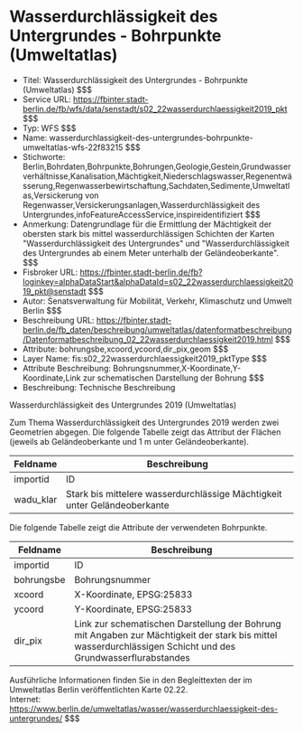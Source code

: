 # Wasserdurchlässigkeit des Untergrundes - Bohrpunkte (Umweltatlas)
- Titel: Wasserdurchlässigkeit des Untergrundes - Bohrpunkte (Umweltatlas) $$$
- Service URL: https://fbinter.stadt-berlin.de/fb/wfs/data/senstadt/s02_22wasserdurchlaessigkeit2019_pkt $$$
- Typ: WFS $$$
- Name: wasserdurchlassigkeit-des-untergrundes-bohrpunkte-umweltatlas-wfs-22f83215 $$$
- Stichworte: Berlin,Bohrdaten,Bohrpunkte,Bohrungen,Geologie,Gestein,Grundwasserverhältnisse,Kanalisation,Mächtigkeit,Niederschlagswasser,Regenentwässerung,Regenwasserbewirtschaftung,Sachdaten,Sedimente,Umweltatlas,Versickerung von Regenwasser,Versickerungsanlagen,Wasserdurchlässigkeit des Untergrundes,infoFeatureAccessService,inspireidentifiziert $$$
- Anmerkung: Datengrundlage für die Ermittlung der Mächtigkeit der obersten stark bis mittel wasserdurchlässigen Schichten der Karten "Wasserdurchlässigkeit des Untergrundes" und "Wasserdurchlässigkeit des Untergrundes ab einem Meter unterhalb der Geländeoberkante". $$$
- Fisbroker URL: https://fbinter.stadt-berlin.de/fb?loginkey=alphaDataStart&alphaDataId=s02_22wasserdurchlaessigkeit2019_pkt@senstadt $$$
- Autor: Senatsverwaltung für Mobilität, Verkehr, Klimaschutz und Umwelt Berlin $$$
- Beschreibung URL: https://fbinter.stadt-berlin.de/fb_daten/beschreibung/umweltatlas/datenformatbeschreibung/Datenformatbeschreibung_02_22wasserdurchlaessigkeit2019.html $$$
- Attribute: bohrungsbe,xcoord,ycoord,dir_pix,geom $$$
- Layer Name: fis:s02_22wasserdurchlaessigkeit2019_pktType $$$
- Attribute Beschreibung: Bohrungsnummer,X-Koordinate,Y-Koordinate,Link zur schematischen Darstellung der Bohrung $$$
- Beschreibung: Technische Beschreibung 

Wasserdurchlässigkeit des Untergrundes 2019 (Umweltatlas)

Zum Thema Wasserdurchlässigkeit des Untergrundes 2019 werden zwei Geometrien abgegen. Die folgende Tabelle zeigt das Attribut der Flächen (jeweils ab Geländeoberkante und 1 m unter Geländeoberkante).

| Feldname   | Beschreibung                                                              |
| ---------- | ------------------------------------------------------------------------- |
| importid   | ID                                                                        |
| wadu\_klar | Stark bis mittelere wasserdurchlässige Mächtigkeit unter Geländeoberkante |

  
Die folgende Tabelle zeigt die Attribute der verwendeten Bohrpunkte.

| Feldname   | Beschreibung                                                                                                                                                 |
| ---------- | ------------------------------------------------------------------------------------------------------------------------------------------------------------ |
| importid   | ID                                                                                                                                                           |
| bohrungsbe | Bohrungsnummer                                                                                                                                               |
| xcoord     | X-Koordinate, EPSG:25833                                                                                                                                     |
| ycoord     | Y-Koordinate, EPSG:25833                                                                                                                                     |
| dir\_pix   | Link zur schematischen Darstellung der Bohrung mit Angaben zur Mächtigkeit der stark bis mittel wasserdurchlässigen Schicht und des Grundwasserflurabstandes |

  
Ausführliche Informationen finden Sie in den Begleittexten der im Umweltatlas Berlin veröffentlichten Karte 02.22.  
Internet: https://www.berlin.de/umweltatlas/wasser/wasserdurchlaessigkeit-des-untergrundes/ $$$
